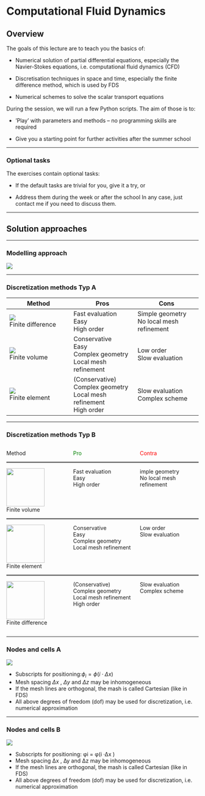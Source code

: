 # Computational Fluid Dynamics {#sec-test}

## Overview

The goals of this lecture are to teach you the basics of:

- Numerical solution of partial differential equations, especially the Navier-Stokes equations, i.e. computational fluid dynamics (CFD)

- Discretisation techniques in space and time, especially the finite difference method, which is used by FDS

- Numerical schemes to solve the scalar transport equations

During the session, we will run a few Python scripts. The aim of those is to: 

- ’Play’ with parameters and methods – no programming skills are required 

- Give you a starting point for further activities after the summer school

---

### Optional tasks

The exercises contain optional tasks:

- If the default tasks are trivial for you, give it a try, or 

- Address them during the week or after the school
In any case, just contact me if you need to discuss them.

---

## Solution approaches

---

### Modelling approach

![](images/overview-cfd.svg){.absolute top=50 left=0 right=0 style="margin: auto auto;"}

---

### Discretization methods Typ A

| Method | Pros | Cons |
|---|---|---|
| ![](images/disc-fdm.png)<br>Finite difference | Fast evaluation<br>Easy <br>High order | Simple geometry<br>No local mesh refinement |
| ![](images/disc-fvm.png)<br>Finite volume | Conservative<br>Easy<br>Complex geometry<br>Local mesh refinement | Low order<br>Slow evaluation |
| ![](images/disc-fem.png)<br>Finite element | (Conservative) <br>Complex geometry<br>Local mesh refinement<br>High order | Slow evaluation<br>Complex scheme |

---

### Discretization methods Typ B

:::: {.columns}

::: {.column width="33%"}
Method
:::

::: {.column width="33%"}
[Pro]{style="color:green;"}
:::

::: {.column width="33%"}
[Contra]{style="color:red;"}
:::

::::

<div style="border-top: 3px solid DimGray"></div>

:::: {.columns}

::: {.column width="33%"}
![](images/disc-fvm.png){width=100}<br style= 
        "line-height:10px"> Finite volume
:::

::: {.column width="33%"}
Fast evaluation<br>Easy <br>High order
:::

::: {.column width="33%"}
imple geometry<br>No local mesh refinement
:::

::::

<div style="border-top: 3px solid DimGray"></div>

:::: {.columns}

::: {.column width="33%"}
![](images/disc-fdm.png){width=100}<br style= 
        "line-height:10px"> Finite element
:::

::: {.column width="33%"}
Conservative<br>Easy<br>Complex geometry<br>Local mesh refinement
:::

::: {.column width="33%"}
Low order<br>Slow evaluation
:::

::::

<div style="border-top: 3px solid DimGray"></div>

:::: {.columns}

::: {.column width="33%"}
![](images/disc-fem.png){width=100}<br style= 
        "line-height:10px"> Finite difference
:::

::: {.column width="33%"}
(Conservative) <br>Complex geometry<br>Local mesh refinement<br>High order
:::

::: {.column width="33%"}
Slow evaluation<br>Complex scheme
:::

::::

---

### Nodes and cells A

![](images/overview-cfd.svg)

- Subscripts for positioning:$\phi_i = \phi(i\cdot\Delta x)$
- Mesh spacing $\Delta x$ , $\Delta y$ and $\Delta z$ may be inhomogeneous
- If the mesh lines are orthogonal, the mash is called Cartesian (like in FDS)
- All above degrees of freedom (dof) may be used for discretization, i.e.
numerical approximation

---

### Nodes and cells B

![](images/overview-cfd.svg)

- Subscripts for positioning: φi = φ(i ·∆x )
- Mesh spacing ∆x , ∆y and ∆z may be inhomogeneous
- If the mesh lines are orthogonal, the mash is called Cartesian (like in FDS)
- All above degrees of freedom (dof) may be used for discretization, i.e.
numerical approximation
